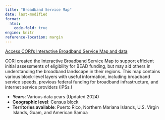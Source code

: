 ```yaml
---
title: "Broadband Service Map"
date: last-modified
format: 
  html:
    code-fold: true
engine: knitr
reference-location: margin
---
```

[Access CORI's Interactive Broadband Service Map and data](https://rural-broadband-map.ruralinnovation.us/){.external target="_blank"}

CORI created the Interactive Broadband Service Map to support efficient initial assessments of eligibility for BEAD funding, but may aid others in understanding the broadband landscape in their regions.  This map contains various block-level layers with useful information, including broadband service speeds, previous federal funding for broadband infrastructure, and internet service providers (IPSs.)

* **Years**: Various data years (Updated 2024)
* **Geographic level**: Census block
* **Territories available**: Puerto Rico, Northern Mariana Islands, U.S. Virgin Islands, Guam, and American Samoa


